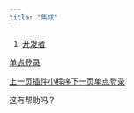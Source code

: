 ```yaml
---
title: "集成"
---
```


1. [开发者](/kai-fa-zhe)

[单点登录](/kai-fa-zhe/ji-cheng/dan-dian-deng-lu)

[上一页插件小程序](/kai-fa-zhe/kuo-zhan)[下一页单点登录](/kai-fa-zhe/ji-cheng/dan-dian-deng-lu)

这有帮助吗？
